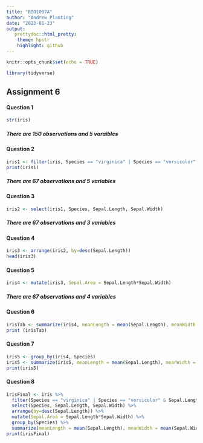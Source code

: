 ```yaml
---
title: "BIO1007A"
author: "Andrew Planting"
date: "2023-01-23"
output:
   prettydoc::html_pretty:
    theme: hpstr
    highlight: github
---
```


```r
knitr::opts_chunk$set(echo = TRUE)
```

``` r
library(tidyverse)
```

## Assignment 6

#### Question 1
``` r

str(iris)
```
##### There are 150 observations and 5 varaibles 

#### Question 2
```r
iris1 <- filter(iris, Species == "virginica" | Species == "versicolor" & Sepal.Length > 6 & Sepal.Width > 2.5)
print(iris1)
```
##### There are 67 observations and 5 variables 

#### Question 3
``` r
iris2 <- select(iris1, Species, Sepal.Length, Sepal.Width)
```
##### There are 67 observations and 3 variables 

#### Question 4
``` r
iris3 <- arrange(iris2, by=desc(Sepal.Length))
head(iris3)
```
#### Question 5
``` r
iris4 <- mutate(iris3, Sepal.Area = Sepal.Length*Sepal.Width)
```
##### There are 67 observations and 4 variables 

#### Question 6
``` r
irisTab <- summarize(iris4, meanLength = mean(Sepal.Length), meanWidth = mean(Sepal.Width), TotalNumber = n())
print (irisTab)
```

#### Question 7 
``` r
iris5 <- group_by(iris4, Species)
iris5 <- summarize(iris5, meanLength = mean(Sepal.Length), meanWidth = mean(Sepal.Width), TotalNumber = n())
print(iris5)
```

#### Question 8
``` r
irisFinal <- iris %>%
  filter(Species == "virginica" | Species == "versicolor" & Sepal.Length > 6 & Sepal.Width > 2.5) %>%
  select(Species, Sepal.Length, Sepal.Width) %>%
  arrange(by=desc(Sepal.Length)) %>%
  mutate(Sepal.Area = Sepal.Length*Sepal.Width) %>%
  group_by(Species) %>%
  summarize(meanLength = mean(Sepal.Length), meanWidth = mean(Sepal.Width), TotalNumber = n())
print(irisFinal)
```